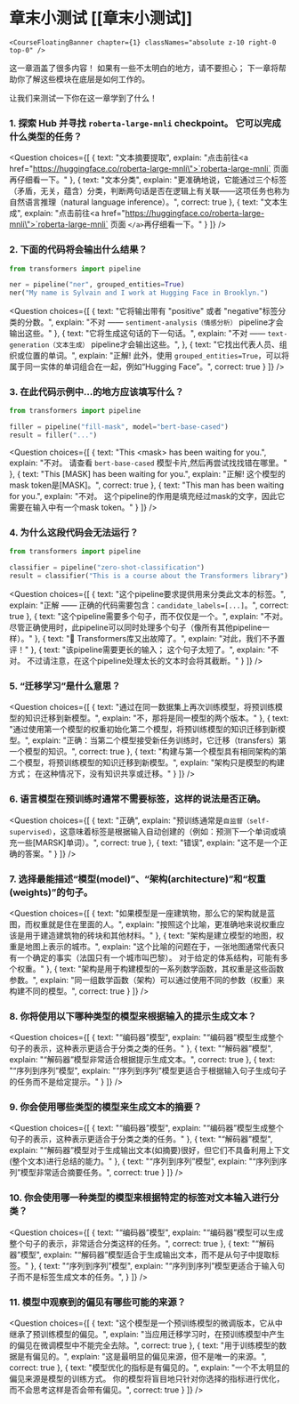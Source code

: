 <!-- DISABLE-FRONTMATTER-SECTIONS -->

# 章末小测试 [[章末小测试]]

`<CourseFloatingBanner
    chapter={1}
    classNames="absolute z-10 right-0 top-0"
/>`

这一章涵盖了很多内容！ 如果有一些不太明白的地方，请不要担心； 下一章将帮助你了解这些模块在底层是如何工作的。

让我们来测试一下你在这一章学到了什么！

### 1. 探索 Hub 并寻找 `roberta-large-mnli` checkpoint。 它可以完成什么类型的任务？

<Question
	choices={[
		{
			text: "文本摘要提取",
			explain: "点击前往<a href=\"https://huggingface.co/roberta-large-mnli\">`roberta-large-mnli` 页面 </a>再仔细看一下。"
		},
		{
			text: "文本分类",
			explain: "更准确地说，它能通过三个标签（矛盾，无关，蕴含）分类，判断两句话是否在逻辑上有关联——这项任务也称为自然语言推理（natural language inference）。",
			correct: true
		},
		{
			text: "文本生成",
			explain: "点击前往<a href=\"https://huggingface.co/roberta-large-mnli\">`roberta-large-mnli` 页面 `</a>`再仔细看一下。"
		}
	]}
/>

### 2. 下面的代码将会输出什么结果？

```py
from transformers import pipeline

ner = pipeline("ner", grouped_entities=True)
ner("My name is Sylvain and I work at Hugging Face in Brooklyn.")
```

<Question
	choices={[
		{
			text: "它将输出带有 \"positive\" 或者 \"negative\"标签分类的分数。",
			explain: "不对 —— <code>sentiment-analysis（情感分析）</code> pipeline才会输出这些。"
		},
		{
			text: "它将生成这句话的下一句话。",
			explain: "不对 —— <code>text-generation（文本生成）</code> pipeline才会输出这些。",
		},
		{
			text: "它找出代表人员、组织或位置的单词。",
			explain: "正解! 此外，使用 <code>grouped_entities=True</code>，可以将属于同一实体的单词组合在一起，例如“Hugging Face”。",
			correct: true
		}
	]}
/>

### 3. 在此代码示例中...的地方应该填写什么？

```py
from transformers import pipeline

filler = pipeline("fill-mask", model="bert-base-cased")
result = filler("...")
```

<Question
	choices={[
		{
			text: "This &#60;mask> has been waiting for you.",
			explain: "不对。 请查看 <code>bert-base-cased</code> 模型卡片,然后再尝试找找错在哪里。"
		},
		{
			text: "This [MASK] has been waiting for you.",
			explain: "正解! 这个模型的mask token是[MASK]。",
			correct: true
		},
		{
			text: "This man has been waiting for you.",
			explain: "不对。 这个pipeline的作用是填充经过mask的文字，因此它需要在输入中有一个mask token。"
		}
	]}
/>

### 4. 为什么这段代码会无法运行？

```py
from transformers import pipeline

classifier = pipeline("zero-shot-classification")
result = classifier("This is a course about the Transformers library")
```

<Question
	choices={[
		{
			text: "这个pipeline要求提供用来分类此文本的标签。",
			explain: "正解 —— 正确的代码需要包含：<code>candidate_labels=[...]</code>。",
			correct: true
		},
		{
			text: "这个pipeline需要多个句子，而不仅仅是一个。",
			explain: "不对。尽管正确使用时，此pipeline可以同时处理多个句子（像所有其他pipeline一样）。"
		},
		{
			text: "🤗 Transformers库又出故障了。",
			explain: "对此，我们不予置评！"
		},
		{
			text: "该pipeline需要更长的输入； 这个句子太短了。",
			explain: "不对。 不过请注意，在这个pipeline处理太长的文本时会将其截断。"
		}
	]}
/>

### 5. “迁移学习”是什么意思？

<Question
	choices={[
		{
			text: "通过在同一数据集上再次训练模型，将预训练模型的知识迁移到新模型。",
			explain: "不，那将是同一模型的两个版本。"
		},
		{
			text: "通过使用第一个模型的权重初始化第二个模型，将预训练模型的知识迁移到新模型。",
			explain: "正确：当第二个模型接受新任务训练时，它迁移（transfers）第一个模型的知识。",
			correct: true
		},
		{
			text: "构建与第一个模型具有相同架构的第二个模型，将预训练模型的知识迁移到新模型。",
			explain: "架构只是模型的构建方式； 在这种情况下，没有知识共享或迁移。"
		}
	]}
/>

### 6. 语言模型在预训练时通常不需要标签，这样的说法是否正确。

<Question
	choices={[
		{
			text: "正确",
			explain: "预训练通常是`自监督（self-supervised）`，这意味着标签是根据输入自动创建的（例如：预测下一个单词或填充一些[MARSK]单词）。",
			correct: true
		},
		{
			text: "错误",
			explain: "这不是一个正确的答案。"
		}
	]}
/>

### 7. 选择最能描述“模型(model)”、“架构(architecture)”和“权重(weights)”的句子。

<Question
	choices={[
		{
			text: "如果模型是一座建筑物，那么它的架构就是蓝图，而权重就是住在里面的人。",
			explain: "按照这个比喻，更准确地来说权重应该是用于建造建筑物的砖块和其他材料。"
		},
		{
			text: "架构是建立模型的地图，权重是地图上表示的城市。",
			explain: "这个比喻的问题在于，一张地图通常代表只有一个确定的事实（法国只有一个城市叫巴黎）。 对于给定的体系结构，可能有多个权重。"
		},
		{
			text: "架构是用于构建模型的一系列数学函数，其权重是这些函数参数。",
			explain: "同一组数学函数（架构）可以通过使用不同的参数（权重）来构建不同的模型。",
			correct: true
		}
	]}
/>

### 8. 你将使用以下哪种类型的模型来根据输入的提示生成文本？

<Question
	choices={[
		{
			text: "“编码器”模型",
			explain: "“编码器”模型生成整个句子的表示，这种表示更适合于分类之类的任务。"
		},
		{
			text: "“解码器”模型",
			explain: "“解码器”模型非常适合根据提示生成文本。",
			correct: true
		},
		{
			text: "“序列到序列”模型",
			explain: "“序列到序列”模型更适合于根据输入句子生成句子的任务而不是给定提示。"
		}
	]}
/>

### 9. 你会使用哪些类型的模型来生成文本的摘要？

<Question
	choices={[
		{
			text: "“编码器”模型",
			explain: "“编码器”模型生成整个句子的表示，这种表示更适合于分类之类的任务。"
		},
		{
			text: "“解码器”模型",
			explain: "“解码器”模型对于生成输出文本(如摘要)很好，但它们不具备利用上下文(整个文本)进行总结的能力。"
		},
		{
			text: "“序列到序列”模型",
			explain: "“序列到序列”模型非常适合摘要任务。",
			correct: true
		}
	]}
/>

### 10. 你会使用哪一种类型的模型来根据特定的标签对文本输入进行分类？

<Question
	choices={[
		{
			text: "“编码器”模型",
			explain: "“编码器”模型可以生成整个句子的表示，非常适合分类这样的任务。",
			correct: true
		},
		{
			text: "“解码器”模型",
			explain: "“解码器”模型适合于生成输出文本，而不是从句子中提取标签。"
		},
		{
			text: "“序列到序列”模型",
			explain: "“序列到序列”模型更适合于输入句子而不是标签生成文本的任务。",
		}
	]}
/>

### 11. 模型中观察到的偏见有哪些可能的来源？

<Question
	choices={[
		{
			text: "这个模型是一个预训练模型的微调版本，它从中继承了预训练模型的偏见。",
			explain: "当应用迁移学习时，在预训练模型中产生的偏见在微调模型中不能完全去除。",
			correct: true
		},
		{
			text: "用于训练模型的数据是有偏见的。",
			explain: "这是最明显的偏见来源，但不是唯一的来源。",
			correct: true
		},
		{
			text: "模型优化的指标是有偏见的。",
			explain: "一个不太明显的偏见来源是模型的训练方式。 你的模型将盲目地只针对你选择的指标进行优化，而不会思考这样是否会带有偏见。",
			correct: true
		}
	]}
/>
